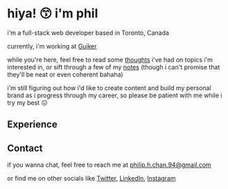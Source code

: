 <h1 class="text-3xl">hiya! 😙 i'm phil</h1>
<Break />

<ItsaMe />

<Break />

i'm a full-stack web developer based in Toronto, Canada

currently, i'm working at [Guiker](https://www.guiker.com)

while you're here, feel free to read some [thoughts](/posts) i've had on topics i'm interested in, or sift through a few of my [notes](/notes) (though i can't promise that they'll be neat or even coherent bahaha)

i'm still figuring out how i'd like to create content and build my personal brand as i progress through my career, so please be patient with me while i try my best 😖


<Break />

## Experience

<Experience />

<Break />

## Contact
if you wanna chat, feel free to reach me at [philip.h.chan.94@gmail.com](mailto:philip.h.chan.94@gmail.com?subject=HEY%20PLS%20TALK%20TO%20ME%20IM%20LONELY)

or find me on other socials like [Twitter](https://twitter.com/phlpchn), [LinkedIn](https://www.linkedin.com/in/philip-chan-aa859b143/), [Instagram](https://www.instagram.com/phil__chan/)

 